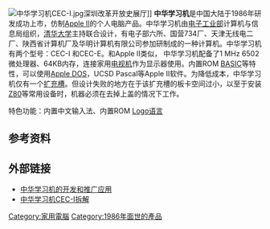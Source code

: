 {{unref|time=2020-05-25T14:59:23+00:00}}
[[File:中华学习机CEC-I.jpg|thumb]]深圳改革开放史展厅]]
'''中华学习机'''是中国大陆于1986年研发成功上市，仿制[[Apple_II|Apple II]]的个人电脑产品。中华学习机由[[电子工业部|电子工业部]]计算机与信息局组织，[[清华大学|清华大学]]主持联合设计，有电子部六所、国营734厂、天津无线电二厂、陕西省计算机厂及华明计算机有限公司参加研制成的一种计算机。中华学习机有两个型号：CEC-I 和CEC-E。和Apple II类似， 中华学习机配备了1 MHz 6502微处理器、64KB内存，连接家用[[电视机|电视机]]作为显示器使用。内置ROM [[BASIC|BASIC]]等特性，可以使用[[Apple_DOS|Apple DOS]]，UCSD Pascal等Apple II软件。为降低成本，中华学习机仅有一个[[扩充槽|扩充槽]]。但设计失败的地方在于该扩充槽的板卡空间过小，以至于安装[[Z80|Z80]]等常用设备时，机器必须在去掉上盖的情况下工作。

特色功能：内置中文输入法、内置ROM [[Logo语言|Logo语言]]

==参考资料==
{{reflist}}
==外部链接==
*[https://web.archive.org/web/20070511001905/http://www.i170.com/user/pmd/Article_12858 中华学习机的开发和推广应用]
*[http://bbs.mydigit.cn/read.php?tid=88324 中华学习机CEC-I拆解]

[[Category:家用電腦|Category:家用電腦]]
[[Category:1986年面世的產品|Category:1986年面世的產品]]